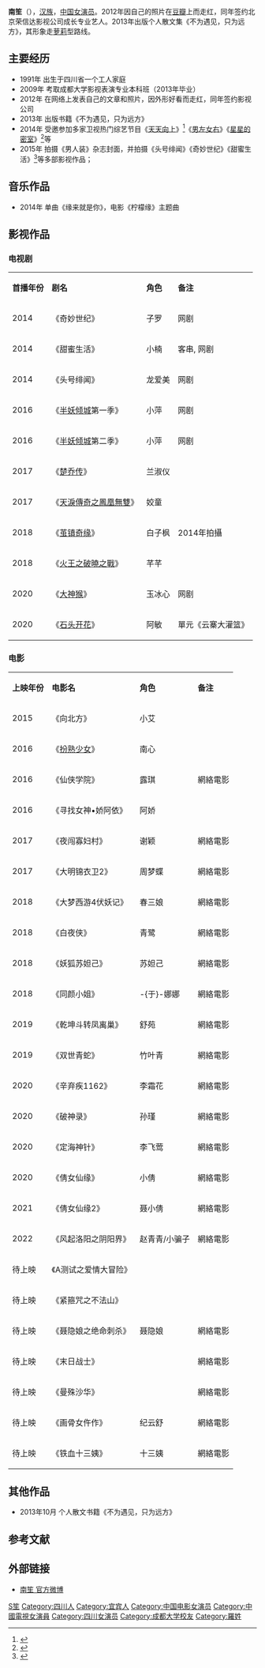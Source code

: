 {{藝人
|姓名 = 南笙
|本名 = 罗小伊
|類型 = 女艺人
|圖片 = 一人·一张｜NO.148 南笙.jpg
|圖片簡介 = 
|原名 =  罗小伊
|英文名 = Royi
|羅馬拼音 = Nan Sheng
|綽號 =  
|出生日期 = {{birth_date_and _age|1991|10|23}}
|出生地點 = {{CHN}}[[四川省|四川省]][[宜宾市|宜宾市]] 
|国籍 ={{PRC}}
|民族 =[[汉族|汉族]]
|音樂類型 =  
|職業 = [[模特|模特]]、[[演员|演员]] 
|唱片公司 = [[荣信达影视|荣信达影视]](2013-) 
|经纪公司 = 荣信达影视(2013-)}}
'''南笙'''（{{bd|1991年|10月23日|catIdx=N南}}），[[汉族|汉族]]，[[中国|中国]][[女演员|女演员]]。2012年因自己的照片在[[豆瓣|豆瓣]]上而走红，同年签约北京荣信达影视公司成长专业艺人。2013年出版个人散文集《不为遇见，只为远方》，其形象走[[萝莉|萝莉]]型路线。

==主要经历==
*1991年 出生于四川省一个工人家庭
*2009年 考取成都大学影视表演专业本科班（2013年毕业）
*2012年 在网络上发表自己的文章和照片，因外形好看而走红，同年签约影视公司 
*2013年 出版书籍《不为遇见，只为远方》
*2014年 受邀参加多家卫视热门综艺节目《[[天天向上|天天向上]]》<ref>{{Cite web |url=http://mcq.people.com.cn/m/ent/news.cqr300?Num=24070153 |title=南笙上天天向上瞬间变女屌丝 女神真实容貌惹争议 |access-date=2015-03-10 |archive-url=https://web.archive.org/web/20150402135237/http://mcq.people.com.cn/m/ent/news.cqr300?Num=24070153 |archive-date=2015-04-02 |dead-url=no }}</ref>《[[男左女右|男左女右]]》《[[星星的密室|星星的密室]]》<ref>{{Cite web |url=http://www.chinadaily.com.cn/hqcj/xfly/2014-11-17/content_12727850.html |title=《星星密室》“神助攻” 南笙被赞幸运女神上身 |access-date=2015-03-10 |archive-url=https://web.archive.org/web/20150402102122/http://www.chinadaily.com.cn/hqcj/xfly/2014-11-17/content_12727850.html |archive-date=2015-04-02 |dead-url=no }}</ref>等
*2015年 拍摄《男人装》杂志封面，并拍摄《头号绯闻》《奇妙世纪》《甜蜜生活》<ref>{{Cite web |url=http://ent.qq.com/a/20141126/141739.htm |title=南笙客串《甜蜜生活》 展古典气质秀琴技 |access-date=2015-03-10 |archive-url=https://web.archive.org/web/20150402101249/http://ent.qq.com/a/20141126/141739.htm |archive-date=2015-04-02 |dead-url=no }}</ref>等多部影视作品；

==音乐作品==
*2014年 单曲《缘来就是你》，电影《柠檬缘》主题曲

==影视作品==
=== 电视剧 ===
{| class="wikitable"
|- style="background:pink; color:black" align="center"
|'''首播年份'''||'''剧名'''||'''角色'''||'''备注'''
|-
| 2014 || 《奇妙世纪》|| 子罗 ||网剧
|-
| 2014 || 《甜蜜生活》|| 小楠 || 客串, 网剧
|-
| 2014 || 《头号绯闻》|| 龙爱美 ||  网剧
|-
| 2016 || 《[[半妖倾城|半妖倾城]]第一季》|| 小萍 ||  网剧
|-
| 2016 || 《[[半妖倾城|半妖倾城]]第二季》||小萍 ||  网剧
|-
| 2017 || 《[[楚乔传|楚乔传]]》 || 兰淑仪 ||  
|-
| 2017 || 《[[天淚傳奇之鳳凰無雙|天淚傳奇之鳳凰無雙]]》 || 姣童 ||
|-
| 2018 || 《[[茧镇奇缘|茧镇奇缘]]》 || 白子枫 || 2014年拍攝 
|- 
| 2018 || 《[[火王之破曉之戰|火王之破曉之戰]]》 || 芊芊  ||  
|- 
| 2020 || 《[[大神猴|大神猴]]》|| 玉冰心 ||  网剧
|-
| 2020 || 《[[石头开花|石头开花]]》|| 阿敏 ||單元《云寨大灌篮》
|}

===电影===
{| class="wikitable"
|- style="background:pink; color:black" align="center"
| '''上映年份''' ||  '''电影名''' || '''角色''' ||'''备注'''
|-
|2015||《向北方》||小艾||
|-
|2016||《[[扮熟少女|扮熟少女]]》||南心|| 
|-
|2016||《仙侠学院》|| 露琪 ||網絡電影
|-
| 2016|| 《寻找女神•娇阿依》 || 阿娇 ||  
|-
|2017||《夜闯寡妇村》|| 谢颖 ||網絡電影
|-
|2017||《大明锦衣卫2》|| 周梦蝶 ||網絡電影
|-
| 2018||《大梦西游4伏妖记》|| 春三娘 ||網絡電影
|-
| 2018 || 《白夜侠》 ||青鹭  ||網絡電影
|-
| 2018 || 《妖狐苏妲己》 ||苏妲己 ||  網絡電影
|-
| 2018 || 《同颜小姐》 ||-{于}-娜娜 ||  網絡電影
|-
| 2019 || 《乾坤斗转凤离巢》 ||舒苑 ||  網絡電影
|-
| 2019 || 《双世青蛇》 ||竹叶青 ||  網絡電影
|-
| 2020 || 《辛弃疾1162》 || 李霜花 ||  網絡電影
|-
| 2020 || 《破神录》 || 孙瑾 ||  網絡電影
|-
| 2020 || 《定海神针》 ||  李飞莺||  網絡電影
|-
| 2020 || 《倩女仙缘》 ||  小倩||  網絡電影
|-
| 2021 || 《倩女仙缘2》 || 聂小倩||  網絡電影
|-
| 2022 || 《风起洛阳之阴阳界》 ||赵青青/小骗子  ||  網絡電影
|-
| 待上映 || 《A测试之爱情大冒险》 ||  ||  
|-
| 待上映 || 《紧箍咒之不法山》 ||  ||  
|-
| 待上映 || 《聂隐娘之绝命刺杀》 || 聂隐娘 ||  網絡電影
|-
| 待上映 || 《末日战士》 ||  ||  網絡電影
|-
| 待上映 || 《曼殊沙华》 ||  ||  網絡電影
|-
| 待上映 || 《画骨女仵作》 || 纪云舒 ||  網絡電影
|-
| 待上映 || 《铁血十三姨》 || 十三姨 ||  網絡電影
|}

==其他作品==
*2013年10月 个人散文书籍《不为遇见，只为远方》
 
==参考文献==
{{reflist}}
==外部链接==
*[http://www.weibo.com/qishaoye 南笙 官方微博]{{Wayback|url=http://www.weibo.com/qishaoye |date=20150510110357 }}  
{{DEFAULTSORT:N南}}
[[Category:南姓|S笙]]
[[Category:四川人|Category:四川人]]
[[Category:宜宾人|Category:宜宾人]]
[[Category:中国电影女演员|Category:中国电影女演员]]
[[Category:中國電視女演員|Category:中國電視女演員]]
[[Category:四川女演员|Category:四川女演员]]
[[Category:成都大学校友|Category:成都大学校友]]
[[Category:羅姓|Category:羅姓]]